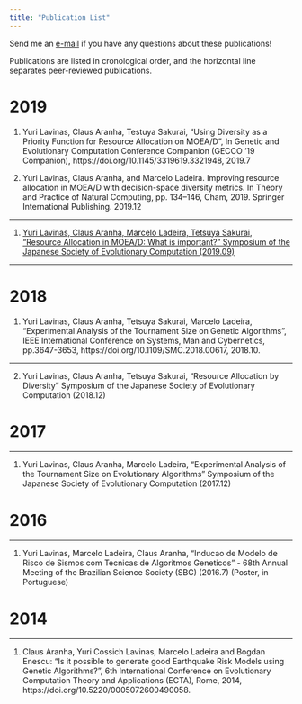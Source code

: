 ```yaml
---
title: "Publication List"
---
```



Send me an [e-mail](mailto:yclavinas@gmail.com) if you have any questions about these publications!

Publications are listed in cronological order, and the horizontal line separates peer-reviewed publications.

# 2019
1. Yuri Lavinas, Claus Aranha, Testuya Sakurai, "Using Diversity as a Priority Function for Resource Allocation on MOEA/D", In Genetic and Evolutionary Computation Conference Companion (GECCO '19 Companion), https://doi.org/10.1145/3319619.3321948, 2019.7

2. Yuri Lavinas, Claus Aranha, and Marcelo Ladeira. Improving resource allocation in MOEA/D with decision-space diversity metrics. In Theory and Practice of Natural Computing, pp. 134–146, Cham, 2019. Springer International Publishing. 2019.12

-----

1. [Yuri Lavinas, Claus Aranha, Marcelo Ladeira, Tetsuya Sakurai, "Resource Allocation in MOEA/D: What is important?" Symposium of the Japanese Society of Evolutionary Computation (2019.09)](papers/what_is_important_in_ResourceAllocation.pdf)


-----

# 2018

1. Yuri Lavinas, Claus Aranha, Tetsuya Sakurai, Marcelo Ladeira, "Experimental Analysis of the Tournament Size on Genetic Algorithms", IEEE International Conference on Systems, Man and Cybernetics, pp.3647-3653, https://doi.org/10.1109/SMC.2018.00617, 2018.10.

-----

2. Yuri Lavinas, Claus Aranha, Tetsuya Sakurai, "Resource Allocation by Diversity" Symposium of the Japanese Society of Evolutionary Computation (2018.12)


# 2017

-----

1. Yuri Lavinas, Claus Aranha, Marcelo Ladeira, "Experimental Analysis of the Tournament Size on Evolutionary Algorithms" Symposium of the Japanese Society of Evolutionary Computation (2017.12)

# 2016

-----

1. Yuri Lavinas, Marcelo Ladeira, Claus Aranha, "Inducao de Modelo de Risco de Sismos com Tecnicas de Algoritmos Geneticos" - 68th Annual Meeting of the Brazilian Science Society (SBC) (2016.7) (Poster, in Portuguese)

# 2014

-----

1. Claus Aranha, Yuri Cossich Lavinas, Marcelo Ladeira and Bogdan Enescu: "Is it possible to generate good Earthquake Risk Models using Genetic Algorithms?", 6th International Conference on Evolutionary Computation Theory and Applications (ECTA), Rome,  2014, https://doi.org/10.5220/0005072600490058.

